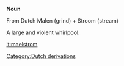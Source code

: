 '''Noun'''

From Dutch Malen (grind) + Stroom (stream)

A large and violent whirlpool.

[[it:maelstrom]]
[[Category:Dutch derivations]]